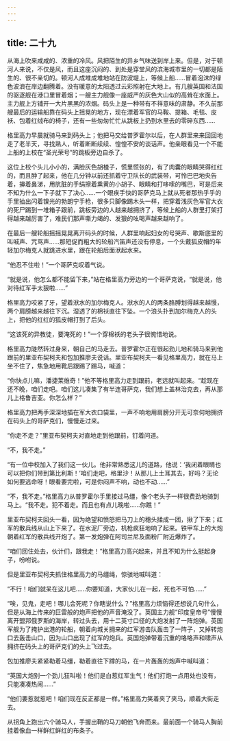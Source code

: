 ```yaml
---
---
---
```

title: 二十九
---




从海上吹来咸咸的、浓重的冷风。风把陌生的异乡气味送到岸上来。但是，对于顿河人来说，不仅是风，而且这座沉闷的、到处是穿堂风的滨海城市里的一切都是陌生的、很不亲切的。顿河人成堆成堆地站在防波堤上，等候上船……冒着泡沫的绿色波浪在岸边翻腾着。没有暖意的太阳透过云彩照射在大地上。有几艘英国和法国的驱逐舰在港口里冒着烟；一艘主力舰像一座威严的灰色大山似的高耸在水面上。主力舰上方铺开一大片黑黑的浓烟。码头上是一种带有不祥意味的肃静。不久前那艘最后的运输船靠在码头上摇晃的地方，现在漂着军官的马鞍、提箱、毛毯、皮袄、包着红绒布的椅子，还有一些匆匆忙忙从跳板上扔到水里去的零碎东西……

格里高力早晨就骑马来到码头上；他把马交给普罗霍尔以后，在人群里来来回回地走了老半天，寻找熟人，听着断断续续、惶惶不安的谈话声。他亲眼看见一个不能上船的上校在“圣光荣号”的跳板旁边自杀了。

这位上校个头儿小小的，满脸灰色胡楂子，慌里慌张的，有了肉囊的眼睛哭得红红的，而且肿了起来，他在几分钟以前还抓着守卫队长的武装带，可怜巴巴地央告着，擤着鼻涕，用肮脏的手绢擦着熏黄的小胡子、眼睛和打哆嗦的嘴巴，可是后来不知为什么一下子就下了决心……一个眼疾手快的哥萨克马上就从死者那热乎乎的手里抽出闪着镍光的勃朗宁手枪，很多只脚像踢木头一样，把穿着浅灰色军官大衣的死尸踢到一堆箱子跟前，跳板旁边的人越来越拥挤了，等候上船的人群里打架打得越来越厉害了，难民们那声嘶力竭的、发狠的吆喝声越来越响了。

在最后一艘轮船摇摇晃晃离开码头的时候，人群里响起妇女的号哭声、歇斯底里的叫喊声、咒骂声……那短促而粗大的轮船汽笛声还没有停息，一个头戴狐皮帽的年轻加尔梅克人就跳进水里，跟在轮船后面洑起水来。

“他忍不住啦！”一个哥萨克叹着气说。

“就是说，他怎么都不能留下来，”站在格里高力旁边的一个哥萨克说，“就是说，他对待红军手太狠啦……”

格里高力咬紧了牙，望着洑水的加尔梅克人。洑水的人的两条胳膊划得越来越慢，两个肩膀越来越往下沉。湿透了的棉袄直往下坠。一个浪头扑到加尔梅克人的头上，把他的红红的狐皮帽打到了后头。

“这该死的异教徒，要淹死的！”一个穿棉袄的老头子很惋惜地说。

格里高力陡然转过身来，朝自己的马走去。普罗霍尔正在很起劲儿地和骑马来到他跟前的里亚布契柯夫和包加推廖夫说话。里亚布契柯夫一看见格里高力，就在马上坐不住了，焦急地用靴后跟踢了踢马，喊道：

“你快点儿嘛，潘捷莱维奇！”他不等格里高力走到跟前，老远就叫起来。“趁现在还不晚，咱们走吧。咱们这儿凑集了有半连哥萨克，我们想上盖林治克去，再从那儿上格鲁吉亚。你怎么样？”

格里高力把两手深深地插在军大衣口袋里，一声不响地用肩膀分开无可奈何地拥挤在码头上的哥萨克们，慢慢走过来。

“你走不走？”里亚布契柯夫对直地走到他跟前，钉着问道。

“不，我不走。”

“有一位中校加入了我们这一伙儿。他非常熟悉这儿的道路，他说：‘我闭着眼睛也可以把你们带到第比利斯！’咱们走吧，格里沙！从那儿上土耳其去，好吗？无论如何要逃命呀！眼看要完啦，可是你闷声不响，动也不动……”

“不，我不走。”格里高力从普罗霍尔手里接过马缰，像个老头子一样很费劲地骑到马上。“我不走。犯不着走。而且也有点儿晚啦……你瞧！”

里亚布契柯夫回头一看，因为绝望和愤怒把马刀上的穗头揉成一团，揪了下来；红军的散兵线从山上下来了。在水泥厂旁边，机枪疯狂地响了起来。铁甲车上的大炮朝着红军的散兵线开炮了。第一发炮弹在阿司兰尼及面粉厂附近爆炸了。

“咱们回住处去，伙计们，跟我走！”格里高力高兴起来，并且不知为什么挺起身子，吩咐说。

但是里亚布契柯夫抓住格里高力的马缰绳，惊骇地喊叫道：

“不行！咱们就呆在这儿吧……你要知道，大家伙儿在一起，死也不可怕……”

“唉，见鬼，走吧！哪儿会死呢？你瞎说什么？”格里高力烦恼得还想说几句什么，但是从海上传来的巨雷般的炮声把他的声音淹没了。英国主力舰“印度皇帝号”慢慢离开盟邦俄罗斯的海岸，转过头去，用十二英寸口径的大炮发射了一阵炮弹。英国军舰为了掩护出港的轮船，朝着向城关拥来的红军游击队轰击了一阵子，又掉转炮口去轰击山口，因为山口出现了红军的炮兵。英国炮弹带着沉重的咯咯声和啸声从拥挤在码头上的哥萨克们的头上飞过去。

包加推廖夫紧紧勒着马缰，勒着直往下蹲的马，在一片轰轰的炮声中喊叫道：

“英国大炮别一个劲儿狂叫啦！他们是白惹红军生气！他们打炮一点用处也没有，只能凑凑热闹……”

“他们要惹就惹吧！咱们现在反正都是一样。”格里高力笑着夹了夹马，顺着大街走去。

从拐角上跑出六个骑马人，手握出鞘的马刀朝他飞奔而来。最前面一个骑马人胸前挂着像血一样鲜红鲜红的布条子。